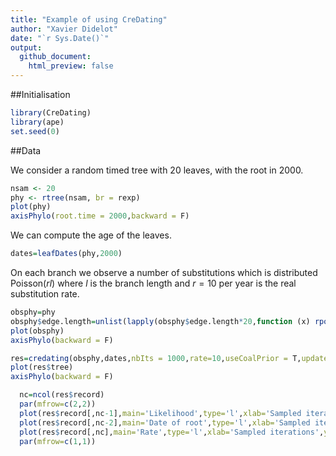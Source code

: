 ```yaml
---
title: "Example of using CreDating"
author: "Xavier Didelot"
date: "`r Sys.Date()`"
output: 
  github_document:
    html_preview: false
---
```


##Initialisation

```r
library(CreDating)
library(ape)
set.seed(0)
```

##Data

We consider a random timed tree with 20 leaves, with the root in 2000. 

```r
nsam <- 20
phy <- rtree(nsam, br = rexp)
plot(phy)
axisPhylo(root.time = 2000,backward = F)
```

We can compute the age of the leaves.
```r
dates=leafDates(phy,2000)
```

On each branch we observe a number of substitutions which is distributed $\mathrm{Poisson}(rl)$
where $l$ is the branch length and 
$r=10$ per year is the real substitution rate.
```r
obsphy=phy
obsphy$edge.length=unlist(lapply(obsphy$edge.length*20,function (x) rpois(1,x)))
plot(obsphy)
axisPhylo(backward = F)
```

```r
res=credating(obsphy,dates,nbIts = 1000,rate=10,useCoalPrior = T,updateRate = 1)
plot(res$tree)
axisPhylo(backward = F)
```
```r
  nc=ncol(res$record)
  par(mfrow=c(2,2))
  plot(res$record[,nc-1],main='Likelihood',type='l',xlab='Sampled iterations',ylab='')
  plot(res$record[,nc-2],main='Date of root',type='l',xlab='Sampled iterations',ylab='')
  plot(res$record[,nc],main='Rate',type='l',xlab='Sampled iterations',ylab='')
  par(mfrow=c(1,1))
```
